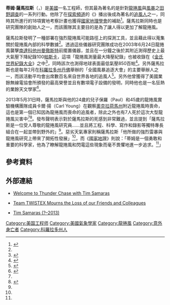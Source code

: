 {{noteTA
|G1=USState
|1=zh-hans:福布斯;zh-hk:福布斯;zh-tw:富比士;
}}
{{Infobox scientist
| name = 蒂姆·薩馬拉斯
| box_width = 
| image = <!--(filename only)-->
| image_size = 
| alt = 
| caption = 
| birth_name = 
| birth_date = {{Birth date|1957|11|12}}
| birth_place = [[美國|美國]][[科羅拉多州|科羅拉多州]][[萊克伍德_(科羅拉多州)|萊克伍德]]
| death_date = {{Death date and age|2013|5|31|1957|11|12}}
| death_place = [[美國|美國]][[奧克拉荷馬州|奧克拉荷馬州]]{{Link-en|埃爾里諾 (奧克拉荷馬州)|El Reno, Oklahoma|埃爾里諾}}
| death_cause = 龍捲風災害
| residence = 
| citizenship = 
| nationality = 美國
| fields = 氣象
| workplaces = 應用科學
| alma_mater = 
| doctoral_advisor = 
| academic_advisors = 
| doctoral_students = 
| notable_students = 
| known_for = [[龍捲風|龍捲風]]與[[風暴|風暴]]實地調查
| author_abbrev_bot = 
| author_abbrev_zoo = 
| influences = 
| influenced = 
| awards = 
| signature = <!--(filename only)-->
| signature_alt = 
| footnotes = 
| spouse = 凱西（Kathy）
}}

'''蒂姆·薩馬拉斯'''（{{Lang-en|Tim Samaras}}，{{bd|1957年|11月12日|2013年|5月31日|catIdx=Samaras, Tim}}）是[[美國|美國]]一名工程師，但其最為著名的是針對[[龍捲風|龍捲風]]與[[風暴|風暴]]之[[田野調查|田野調查]]的一系列行動。他除了在[[探索頻道|探索頻道]]的《{{Link-en|追风部队|Storm Chasers (TV series)}}》播出後成為著名的[[追風_(惡劣氣候)|追風人]]之一，同時其所進行的18項實地考察計畫也獲得[[國家地理學會|國家地理學會]]的補助<ref name="天氣頻道">{{Cite web |url= http://www.weather.com/news/tornado-central/tim-samaras-dead-oklahoma-tornado-kills-storm-chaser-son-paul-samaras-and-crew-member-carl-young |title= Tim Samaras Dead: Oklahoma Tornado Kills Storm Chaser, Son Paul Samaras, and Chase Partner Carl Young |author=  |date= 2013年6月4日 |publisher= [[天氣頻道|天氣頻道]] |language= en |accessdate= 2013年6月12日 |quote=  |deadurl= yes |archiveurl= https://web.archive.org/web/20130603045850/http://www.weather.com/news/tornado-central/tim-samaras-dead-oklahoma-tornado-kills-storm-chaser-son-paul-samaras-and-crew-member-carl-young |archivedate= 2013年6月3日 }}</ref>。薩馬拉斯同時也是研究團隊{{Link-en|龍捲風實驗機構|TWISTEX}}的創始人之一，而該團隊其主要目的是為了讓人得以更加了解龍捲風。

薩馬拉斯發明了一種部署在強烈龍捲風可能路徑上的探測工具，並且藉此得以蒐集關於龍捲風內部的科學數據<ref name = "天氣頻道"/>。透過這些儀器研究團隊成功在2003年6月24日龍捲風襲擊[[南達科他州|南達科他州]][[曼徹斯特_(南達科他州)|曼徹斯特]]前擺置儀器，並且在一分鐘之後於其附近測得歷史上最大氣壓下降紀錄100[[帕斯卡|帕斯卡]]，這項「龍捲風測量最大降壓紀錄」也被收錄在《[[金氏世界紀錄大全|金氏世界紀錄大全]]》之中<ref>{{Cite web |url= http://www.guinnessworldrecords.com/world-records/3000/greatest-pressure-drop-measured-in-a-tornado |title= What: Greatest pressure drop measured in a tornado |author=  |date= 2003年6月24日 |publisher= 《[[金氏世界紀錄大全|金氏世界紀錄大全]]》 |language= en |accessdate= 2013年6月12日 |quote=  }}</ref>，同時該次也測得地球表面最低氣壓850百帕<ref>{{Cite web |url= https://ams.confex.com/ams/11aram22sls/techprogram/paper_81700.htm |title= Pressure measurements at the ground in an F-4 tornado |author= Julian J. Lee |date= 2004年10月7日 |publisher= {{Link-en|美國氣象學會|American Meteorological Society}} |language= en |accessdate= 2013年6月12日 |quote=  }}</ref>。另外薩馬拉斯也是每年2月在[[科羅拉多州|科羅拉多州]][[丹佛|丹佛]]舉辦的「全國風暴追逐大會」的主要舉辦人之一，而該活動平均會出席數百名來自世界各地的追風人<ref>{{Cite web |url= http://www.chasercon.com/ |title= The National Storm Chaser Convention |author=  |date=  |publisher= The National Storm Chaser Convention |language= en |accessdate= 2013年6月12日 |quote=  |archive-url= https://web.archive.org/web/20130622135021/http://www.chasercon.com/ |archive-date= 2013年6月22日 |dead-url= yes }}</ref>。另外他曾獲得了美國業餘無線電協會所頒發的最高榮譽並且有數項電子設備的發明，同時他也是一名狂熱的業餘天文學家<ref>{{Cite web |url= http://www.weather.com/tv/personalities/Tim-Samaras.html |title= Tim Samaras |author=  |date= 2009年2月16日 |publisher= [[天氣頻道|天氣頻道]] |language= en |accessdate= 2013年6月12日 |quote=  |archive-date= 2013年5月30日 |archive-url= https://web.archive.org/web/20130530214606/http://www.weather.com/tv/personalities/Tim-Samaras.html |dead-url= no }}</ref>。

2013年5月31日時，薩馬拉斯與他的24歲的兒子保羅（Paul）和45歲的龍捲風實驗機構團隊成員卡爾·揚（Carl Young）在觀察[[奧克拉荷馬州|奧克拉荷馬州]]{{Link-en|埃爾里諾 (奧克拉荷馬州)|El Reno, Oklahoma|埃爾里諾}}附近龍捲風時喪命，這也是第一個已知因為龍捲風而喪命的追風者，除此之外也有7人死於這次大型龍捲風災害中<ref name = "天氣頻道"/><ref>{{Cite web |url= http://abcnews.go.com/US/remembering-tim-samaras-veteran-storm-chaser-killed-okla/story?id=19309689#.UbgmCfn7DAQ |title= Remembering Tim Samaras: Veteran Storm Chaser Killed in Okla. Tornado |author= {{Link-en|金傑·齊|Ginger Zee}} |date= 2013年6月2日 |publisher= [[ABC_News|ABC News]] |language= en |accessdate= 2013年6月12日 |quote=  }}</ref>。{{Link-en|暴風雨預測中心|Storm Prediction Center}}發布聲明表示對於薩馬拉斯的死感到非常難過，並且提到「薩馬拉斯是一位受人尊敬的龍捲風研究員……並且將工程、科學、寫作和錄影等獨特專長組合在一起並帶到野外的」<ref name = "天氣頻道"/>。惡劣天氣專家{{Link-en|格列高利·富比士|Gregory S. Forbes}}則稱薩馬拉斯「他所做的強烈雷暴與龍捲風研究上帶來了開拓性發展」<ref name = "天氣頻道"/>，而《[[國家地理_(雜誌)|國家地理]]》則說：「蒂姆是一個勇敢和重要的科學家，他為了瞭解龍捲風和閃電這些現象而毫不畏懼地進一步追求。<ref name = "天氣頻道"/>」

== 參考資料 ==
{{Reflist}}

== 外部連結 ==
* {{en}} [https://web.archive.org/web/20040322035311/http://thunderchase.com/ Welcome to Thunder Chase with Tim Samaras]
* {{en}} [https://web.archive.org/web/20080107125805/http://twistex.org/ Team TWISTEX Mourns the Loss of our Friends and Colleagues]
* {{en}} [http://www.imdb.com/name/nm3141427/ Tim Samaras (?–2013)] {{Wayback|url=http://www.imdb.com/name/nm3141427/ |date=20160305062506 }}
{{DEFAULTSORT:Samaras, Timothy M.}}
[[Category:美国工程师|Category:美国工程师]]
[[Category:美國氣象學家|Category:美國氣象學家]]
[[Category:龍捲風|Category:龍捲風]]
[[Category:意外身亡者|Category:意外身亡者]]
[[Category:科羅拉多州人|Category:科羅拉多州人]]
